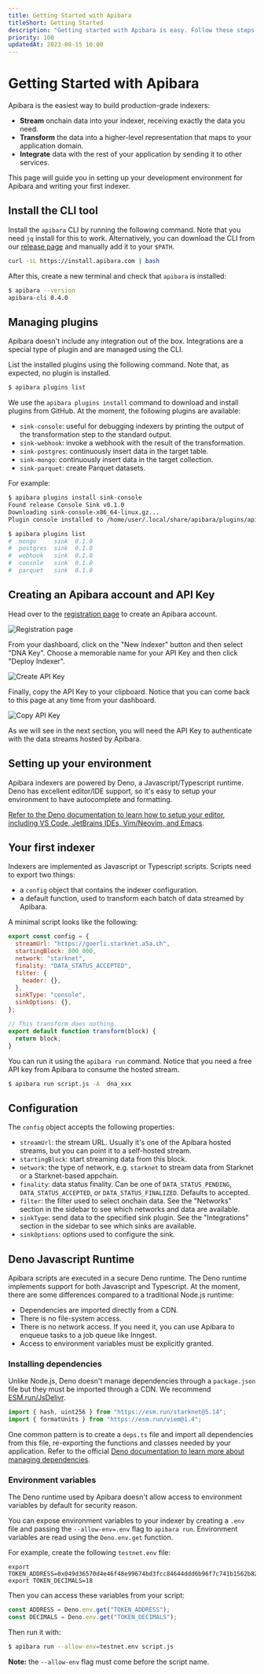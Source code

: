 ```yaml
---
title: Getting Started with Apibara
titleShort: Getting Started
description: "Getting started with Apibara is easy. Follow these steps to build production-grade indexers for Starknet and Ethereum."
priority: 100
updatedAt: 2023-08-15 10:00
---
```


# Getting Started with Apibara

Apibara is the easiest way to build production-grade indexers:

- **Stream** onchain data into your indexer, receiving exactly the data you need.
- **Transform** the data into a higher-level representation that maps to your application domain.
- **Integrate** data with the rest of your application by sending it to other services.

This page will guide you in setting up your development environment for Apibara
and writing your first indexer.

## Install the CLI tool

Install the `apibara` CLI by running the following command. Note that you need
`jq` install for this to work. Alternatively, you can download the CLI from our
[release page](https://github.com/apibara/dna/releases) and manually add it to
your `$PATH`.

```bash
curl -sL https://install.apibara.com | bash
```

After this, create a new terminal and check that `apibara` is installed:

```bash
$ apibara --version
apibara-cli 0.4.0
```

## Managing plugins

Apibara doesn't include any integration out of the box. Integrations are a
special type of plugin and are managed using the CLI.

List the installed plugins using the following command. Note that, as expected,
no plugin is installed.

```bash
$ apibara plugins list
```

We use the `apibara plugins install` command to download and install plugins
from GitHub.
At the moment, the following plugins are available:

- `sink-console`: useful for debugging indexers by printing the output of the
  transformation step to the standard output.
- `sink-webhook`: invoke a webhook with the result of the transformation.
- `sink-postgres`: continuously insert data in the target table.
- `sink-mongo`: continuously insert data in the target collection.
- `sink-parquet`: create Parquet datasets.

For example:

```bash
$ apibara plugins install sink-console
Found release Console Sink v0.1.0
Downloading sink-console-x86_64-linux.gz...
Plugin console installed to /home/user/.local/share/apibara/plugins/apibara-sink-console
```

```bash
$ apibara plugins list
#  mongo     sink  0.1.0
#  postgres  sink  0.1.0
#  webhook   sink  0.1.0
#  console   sink  0.1.0
#  parquet   sink  0.1.0
```

## Creating an Apibara account and API Key

Head over to the [registration page](https://app.apibara.com/auth/register) to
create an Apibara account.

![Registration page](register.png)

From your dashboard, click on the "New Indexer" button and then select "DNA Key".
Choose a memorable name for your API Key and then click "Deploy Indexer".

![Create API Key](create-api-key.png)

Finally, copy the API Key to your clipboard. Notice that you can come back to this
page at any time from your dashboard.

![Copy API Key](copy-api-key.png)

As we will see in the next section, you will need the API Key to authenticate
with the data streams hosted by Apibara.

## Setting up your environment

Apibara indexers are powered by Deno, a Javascript/Typescript runtime. Deno has
excellent editor/IDE support, so it's easy to setup your environment to have
autocomplete and formatting.

[Refer to the Deno documentation to learn how to setup your editor, including
VS Code, JetBrains IDEs, Vim/Neovim, and
Emacs](https://deno.land/manual/getting_started/setup_your_environment).

## Your first indexer

Indexers are implemented as Javascript or Typescript scripts.
Scripts need to export two things:

- a `config` object that contains the indexer configuration.
- a default function, used to transform each batch of data streamed by Apibara.

A minimal script looks like the following:

```js
export const config = {
  streamUrl: "https://goerli.starknet.a5a.ch",
  startingBlock: 800_000,
  network: "starknet",
  finality: "DATA_STATUS_ACCEPTED",
  filter: {
    header: {},
  },
  sinkType: "console",
  sinkOptions: {},
};

// This transform does nothing.
export default function transform(block) {
  return block;
}
```

You can run it using the `apibara run` command. Notice that you need a free API
key from Apibara to consume the hosted stream.

```bash
$ apibara run script.js -A  dna_xxx
```

## Configuration

The `config` object accepts the following properties:

- `streamUrl`: the stream URL. Usually it's one of the Apibara hosted streams,
  but you can point it to a self-hosted stream.
- `startingBlock`: start streaming data from this block.
- `network`: the type of network, e.g. `starknet` to stream data from Starknet
  or a Starknet-based appchain.
- `finality`: data status finality. Can be one of `DATA_STATUS_PENDING`,
  `DATA_STATUS_ACCEPTED`, or `DATA_STATUS_FINALIZED`. Defaults to accepted.
- `filter`: the filter used to select onchain data. See the "Networks" section
  in the sidebar to see which networks and data are available.
- `sinkType`: send data to the specified sink plugin. See the "Integrations"
  section in the sidebar to see which sinks are available.
- `sinkOptions`: options used to configure the sink.

## Deno Javascript Runtime

Apibara scripts are executed in a secure Deno runtime. The Deno runtime
implements support for both Javascript and Typescript. At the moment,
there are some differences compared to a traditional Node.js runtime:

- Dependencies are imported directly from a CDN.
- There is no file-system access.
- There is no network access. If you need it, you can use Apibara to enqueue
  tasks to a job queue like Inngest.
- Access to environment variables must be explicitly granted.

### Installing dependencies

Unlike Node.js, Deno doesn't manage dependencies through a `package.json` file but they must
be imported through a CDN. We recommend [ESM.run/JsDelivr](https://www.jsdelivr.com/esm).

```js
import { hash, uint256 } from "https://esm.run/starknet@5.14";
import { formatUnits } from "https://esm.run/viem@1.4";
```

One common pattern is to create a `deps.ts` file and import all dependencies
from this file, re-exporting the functions and classes needed by your
application. Refer to the official [Deno documentation to learn more about
managing
dependencies](https://deno.land/manual@v1.36.1/examples/manage_dependencies).

### Environment variables

The Deno runtime used by Apibara doesn't allow access to environment variables
by default for security reason.

You can expose environment variables to your indexer by creating a `.env` file
and passing the `--allow-env=.env` flag to `apibara run`. Environment variables
are read using the `Deno.env.get` function.

For example, create the following `testnet.env` file:

```env
export TOKEN_ADDRESS=0x049d36570d4e46f48e99674bd3fcc84644ddd6b96f7c741b1562b82f9e004dc7
export TOKEN_DECIMALS=18
```

Then you can access these variables from your script:

```js
const ADDRESS = Deno.env.get("TOKEN_ADDRESS");
const DECIMALS = Deno.env.get("TOKEN_DECIMALS");
```

Then run it with:

```bash
$ apibara run --allow-env=testnet.env script.js
```

**Note:** the `--allow-env` flag must come before the script name.
